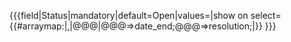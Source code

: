 <includeonly><nowiki>{{{</nowiki>field<nowiki>|</nowiki>Status<nowiki>|</nowiki>mandatory<nowiki>|</nowiki>default=Open<nowiki>|</nowiki>values={{Get status list}}<nowiki>|</nowiki>show on select={{#arraymap:{{Get status list|Is ending status=1}}|,|@@@|@@@=>date_end;@@@=>resolution;|}} <nowiki>}}}</nowiki></includeonly>
